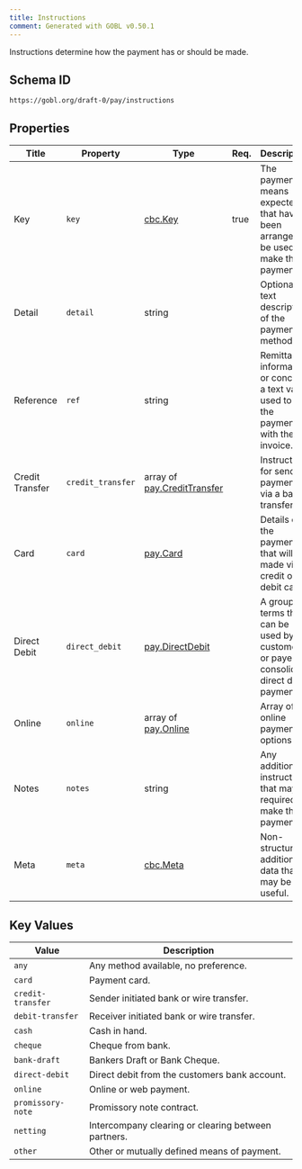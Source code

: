 ```yaml
---
title: Instructions
comment: Generated with GOBL v0.50.1
---
```


Instructions determine how the payment has or should be made.

## Schema ID

`https://gobl.org/draft-0/pay/instructions`

## Properties

| Title           | Property          | Type                                                        | Req. | Description                                                                                      |
|-----------------|-------------------|-------------------------------------------------------------|------|--------------------------------------------------------------------------------------------------|
| Key             | `key`             | [cbc.Key](/draft-0/cbc/key)                                 | true | The payment means expected or that have been arranged to be used to make the payment.            |
| Detail          | `detail`          | string                                                      |      | Optional text description of the payment method                                                  |
| Reference       | `ref`             | string                                                      |      | Remittance information or concept, a text value used to link the payment with the invoice.       |
| Credit Transfer | `credit_transfer` | array of [pay.CreditTransfer](/draft-0/pay/credit_transfer) |      | Instructions for sending payment via a bank transfer.                                            |
| Card            | `card`            | [pay.Card](/draft-0/pay/card)                               |      | Details of the payment that will be made via a credit or debit card.                             |
| Direct Debit    | `direct_debit`    | [pay.DirectDebit](/draft-0/pay/direct_debit)                |      | A group of terms that can be used by the customer or payer to consolidate direct debit payments. |
| Online          | `online`          | array of [pay.Online](/draft-0/pay/online)                  |      | Array of online payment options                                                                  |
| Notes           | `notes`           | string                                                      |      | Any additional instructions that may be required to make the payment.                            |
| Meta            | `meta`            | [cbc.Meta](/draft-0/cbc/meta)                               |      | Non-structured additional data that may be useful.                                               |

## Key Values

| Value             | Description                                         |
|-------------------|-----------------------------------------------------|
| `any`             | Any method available, no preference.                |
| `card`            | Payment card.                                       |
| `credit-transfer` | Sender initiated bank or wire transfer.             |
| `debit-transfer`  | Receiver initiated bank or wire transfer.           |
| `cash`            | Cash in hand.                                       |
| `cheque`          | Cheque from bank.                                   |
| `bank-draft`      | Bankers Draft or Bank Cheque.                       |
| `direct-debit`    | Direct debit from the customers bank account.       |
| `online`          | Online or web payment.                              |
| `promissory-note` | Promissory note contract.                           |
| `netting`         | Intercompany clearing or clearing between partners. |
| `other`           | Other or mutually defined means of payment.         |


